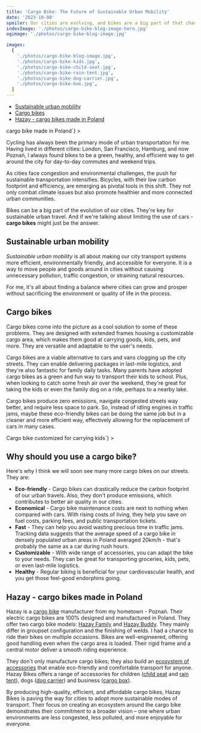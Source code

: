 ```yaml
---
title: 'Cargo Bike: The Future of Sustainable Urban Mobility'
date: '2023-10-08'
spoiler: Our cities are evolving, and bikes are a big part of that change. Can cargo bikes be the foundation of sustainable urban travel?
indexImage: './photos/cargo-bike-blog-image-hero.jpg'
ogimage: './photos/cargo-bike-blog-image.jpg'

images:
  [
    './photos/cargo-bike-blog-image.jpg',
    './photos/cargo-bike-kids.jpg',
    './photos/cargo-bike-child-seat.jpg',
    './photos/cargo-bike-rain-tent.jpg',
    './photos/cargo-bike-dog-carrier.jpg',
    './photos/cargo-bike-box.jpg',
  ]
---
```


- [Sustainable urban mobility](#sustainable-urban-mobility)
- [Cargo bikes](#cargo-bikes)
- [Hazay - cargo bikes made in Poland](#hazay---cargo-bikes-made-in-poland)

<MakeItBigContainer>
  <ImageComponent
    image={props.frontmatter.images[0]}
    description={`Riding on Hazay Family - a <a href="https://hazaybikes.com/en/">cargo bike</a> made in Poland`}
  ></ImageComponent>
</MakeItBigContainer>

Cycling has always been the primary mode of urban transportation for me. Having lived in different cities: London, San Francisco, Hamburg, and now Poznań, I always found bikes to be a green, healthy, and efficient way to get around the city for day-to-day commutes and weekend trips.

As cities face congestion and environmental challenges, the push for sustainable transportation intensifies. Bicycles, with their low carbon footprint and efficiency, are emerging as pivotal tools in this shift. They not only combat climate issues but also promote healthier and more connected urban communities.

Bikes can be a big part of the evolution of our cities. They're key for sustainable urban travel. And if we're talking about limiting the use of cars - **cargo bikes** might just be the answer.

## Sustainable urban mobility

_Sustainable urban mobility_ is all about making our city transport systems more efficient, environmentally friendly, and accessible for everyone. It is a way to move people and goods around in cities without causing unnecessary pollution, traffic congestion, or straining natural resources.

For me, it's all about finding a balance where cities can grow and prosper without sacrificing the environment or quality of life in the process.

## Cargo bikes

Cargo bikes come into the picture as a cool solution to some of these problems. They are designed with extended frames housing a customizable cargo area, which makes them good at carrying goods, kids, pets, and more. They are versatile and adaptable to the user's needs.

Cargo bikes are a viable alternative to cars and vans clogging up the city streets. They can enable delivering packages in last-mile logistics, and they're also fantastic for family daily tasks. Many parents have adopted cargo bikes as a green and fun way to transport their kids to school. Plus, when looking to catch some fresh air over the weekend, they're great for taking the kids or even the family dog on a ride, perhaps to a nearby lake.

Cargo bikes produce zero emissions, navigate congested streets way better, and require less space to park. So, instead of idling engines in traffic jams, maybe these eco-friendly bikes can be doing the same job but in a cleaner and more efficient way, effectively allowing for the replacement of cars in many cases.

<MakeItBigContainer>
  <ImageComponent
    image={props.frontmatter.images[1]}
    description={`<a href="https://hazaybikes.com/en/product/hazay-family/">Cargo bike customized for carrying kids</a>`}
  ></ImageComponent>
</MakeItBigContainer>

## Why should you use a cargo bike?

Here's why I think we will soon see many more cargo bikes on our streets. They are:

- **Eco-friendly** - Cargo bikes can drastically reduce the carbon footprint of our urban travels. Also, they don't produce emissions, which contributes to better air quality in our cities.
- **Economical** - Cargo bike maintenance costs are next to nothing when compared with cars. With rising costs of living, they help you save on fuel costs, parking fees, and public transportation tickets.
- **Fast** - They can help you avoid wasting precious time in traffic jams. Tracking data suggests that the average speed of a cargo bike in densely populated urban areas in Poland averaged 20km/h - that's probably the same as a car during rush hours.
- **Customizable** - With wide range of accessories, you can adapt the bike to your needs. They can be great for transporting groceries, kids, pets, or even last-mile logistics.
- **Healthy** - Regular biking is beneficial for your cardiovascular health, and you get those feel-good endorphins going.

## Hazay - cargo bikes made in Poland

Hazay is a <a href="https://hazaybikes.com/en/" target="_blank" rel="noopener noreferrer">cargo bike</a> manufacturer from my hometown - Poznań. Their electric cargo bikes are 100% designed and manufactured in Poland. They offer two cargo bike models: <a href="https://hazaybikes.com/en/product/hazay-family/" target="_blank" rel="noopener noreferrer">Hazay Family</a> and <a href="https://hazaybikes.com/en/product/hazay-buddy/" target="_blank" rel="noopener noreferrer">Hazay Buddy</a>. They mainly differ in groupset configuration and the finishing of welds. I had a chance to ride their bikes on multiple occasions. Bikes are well-engineered, offering good handling even when the cargo area is loaded. Their rigid frame and a central motor deliver a smooth riding experience.

They don't only manufacture cargo bikes; they also build an <a href="https://hazaybikes.com/en/accessories/" target="_blank" rel="noopener noreferrer">ecosystem of accessories</a> that enable eco-friendly and comfortable transport for anyone. Hazay Bikes offers a range of accessories for children (<a href="https://hazaybikes.com/en/product/child-seat/" target="_blank" rel="noopener noreferrer">child seat</a> and <a href="https://hazaybikes.com/en/product/rain-tent/" target="_blank" rel="noopener noreferrer">rain tent</a>), dogs (<a href="https://hazaybikes.com/en/product/dog-carrier/" target="_blank" rel="noopener noreferrer">dog carrier</a>) and business (<a href="https://hazaybikes.com/en/product/box-cargo/" target="_blank" rel="noopener noreferrer">cargo box</a>).

<MakeItBigContainer>
  <Container>
    <Column>
      <ImageComponent
        image={props.frontmatter.images[2]}
        description="Child sear for cargo bike"
        isRow
      ></ImageComponent>
    </Column>
    <Column>
      <ImageComponent
        image={props.frontmatter.images[3]}
        description="Cargo bike rain tent"
        isRow
      ></ImageComponent>
    </Column>
  </Container>
  <Container>
    <Column>
      <ImageComponent
        image={props.frontmatter.images[4]}
        description="Cargo bike dog carrier"
      ></ImageComponent>
    </Column>
    <Column>
      <ImageComponent
        image={props.frontmatter.images[5]}
        description="Cargo bike box"
      ></ImageComponent>
    </Column>
  </Container>
</MakeItBigContainer>

By producing high-quality, efficient, and affordable cargo bikes, Hazay Bikes is paving the way for cities to adopt more sustainable modes of transport. Their focus on creating an ecosystem around the cargo bike demonstrates their commitment to a broader vision – one where urban environments are less congested, less polluted, and more enjoyable for everyone.
